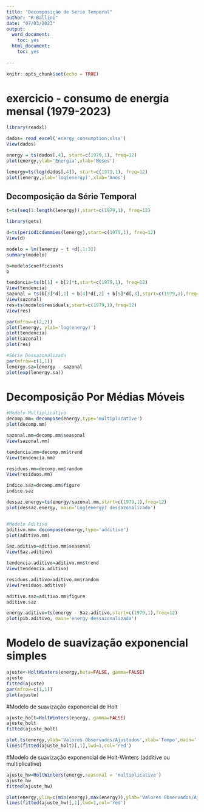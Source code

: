 ```yaml
---
title: "Decomposição de Série Temporal"
author: "R Ballini"
date: "07/03/2023"
output:
  word_document:
    toc: yes
  html_document:
    toc: yes
    
---
```


```r
knitr::opts_chunk$set(echo = TRUE)
```

# exercicio - consumo de energia mensal (1979-2023) 

```r
library(readxl)

dados= read_excel('energy_consumption.xlsx')
View(dados)
```

```r

energy = ts(dados[,4], start=c(1979,1), freq=12)
plot(energy,ylab='Energia',xlab='Meses')

lenergy=ts(log(dados[,4]), start=c(1979,1), freq=12)
plot(lenergy,ylab='log(energy)',xlab='Anos')

```

## Decomposição da Série Temporal
```r
t=ts(seq(1:length(lenergy)),start=c(1979,1), freq=12)

library(gets)

d=ts(periodicdummies(lenergy),start=c(1979,1), freq=12)
View(d)

modelo = lm(lenergy ~ t +d[,1:3])
summary(modelo)

b=modelo$coefficients
b

tendencia=ts(b[1] + b[2]*t,start=c(1979,1), freq=12)
View(tendencia)
sazonal = ts(b[3]*d[,1] + b[4]*d[,2] + b[5]*d[,3],start=c(1979,1),freq=12)
View(sazonal)
res=ts(modelo$residuals,start=c(1979,1),freq=12)
View(res)

par(mfrow=c(2,2))
plot(lenergy, ylab='log(energy)')
plot(tendencia)
plot(sazonal)
plot(res)

#Série Dessazonalizada
par(mfrow=c(1,1))
lenergy.sa=lenergy - sazonal
plot(exp(lenergy.sa))
```

# Decomposição Por Médias Móveis

```r
#Modelo Multiplicativo
decomp.mm= decompose(energy,type='multiplicative')
plot(decomp.mm)

sazonal.mm=decomp.mm$seasonal
View(sazonal.mm)

tendencia.mm=decomp.mm$trend
View(tendencia.mm)

residuos.mm=decomp.mm$random
View(residuos.mm)

indice.saz=decomp.mm$figure
indice.saz

dessaz.energy=ts(energy/sazonal.mm,start=c(1979,1),freq=12)
plot(dessaz.energy, main='Log(energy) dessazonalizado')


#Modelo Aditivo
aditivo.mm= decompose(energy,type='additive')
plot(aditivo.mm)

Saz.aditivo=aditivo.mm$seasonal
View(Saz.aditivo)

tendencia.aditivo=aditivo.mm$trend
View(tendencia.aditivo)

residuos.aditivo=aditivo.mm$random
View(residuos.aditivo)

aditivo.saz=aditivo.mm$figure
aditivo.saz

energy.aditivo=ts(energy - Saz.aditivo,start=c(1979,1),freq=12)
plot(pib.aditivo, main='energy dessazonalizada')

```
# Modelo de suavização exponencial simples
```r
ajuste<-HoltWinters(energy,beta=FALSE, gamma=FALSE)
ajuste
fitted(ajuste)
par(mfrow=c(1,1))
plot(ajuste)
```

#Modelo de suavização exponencial de Holt
```r

ajuste_holt=HoltWinters(energy, gamma=FALSE)
ajuste_holt
fitted(ajuste_holt)

plot.ts(energy,ylab='Valores Observados/Ajustados',xlab='Tempo',main='')
lines(fitted(ajuste_holt)[,1],lwd=1,col='red')
```

#Modelo de suavização exponencial de Holt-Winters (additive ou multiplicative)
```r

ajuste_hw=HoltWinters(energy,seasonal = 'multiplicative')
ajuste_hw
fitted(ajuste_hw)

plot(energy,ylim=c(min(energy),max(energy)),ylab='Valores Observados/Ajustados',xlab='Tempo',main='')
lines(fitted(ajuste_hw)[,1],lwd=1,col='red')


```
